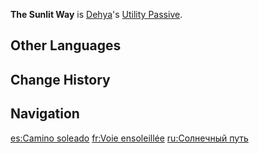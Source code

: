 {{Talent Infobox
|image         = Talent The Sunlit Way.png
|character     = Dehya
|type          = Utility Passive
|info          = Increases the Movement SPD of your own party members by 10% during the day (6:00 – 18:00).<br />Does not take effect in Domains, Trounce Domains, or Spiral Abyss. Not stackable with Passive Talents that provide the exact same effects.
|utility1      = Movement SPD
}}
'''The Sunlit Way''' is [[Dehya]]'s [[Utility Passive]].

==Other Languages==
{{Other Languages
|en      = The Sunlit Way
|zhs     = 日照的正途
|zhs_rm  = Rìzhào de Zhèngtú
|zht     = 日照的正途
|zht_rm  = Rìzhào de Zhèngtú
|zh_tl   = 
|ja      = 陽の射す正道
|ja_rm   = Hi no Sasu Seidou
|ja_tl   = Sunlit Path of Duty
|ko      = 태양이 비추는 길
|ko_tl   = The Way Where the Sun Illuminates
|es      = Camino soleado
|es_tl   = Sunny Way
|fr      = Voie ensoleillée
|fr_tl   = Sunlit Way
|ru      = Солнечный путь
|ru_tl   = The Sunlit Way
|th      = The Sunlit Way
|vi      = Hành Trình Nắng Nóng
|vi_tl   = 
|de      = Weg sonniger Gerechtigkeit
|de_tl   = 
|id      = The Sunlit Way
|pt      = Jornada Iluminada
|pt_tl   = 
|tr      = Güneşli Yol
|tr_tl   = 
|it      = La via illuminata
|it_tl   = The Lit Way
}}

==Change History==
{{Change History|3.5}}

==Navigation==
{{Talent Navbox|Dehya}}

[[es:Camino soleado]]
[[fr:Voie ensoleillée]]
[[ru:Солнечный путь]]